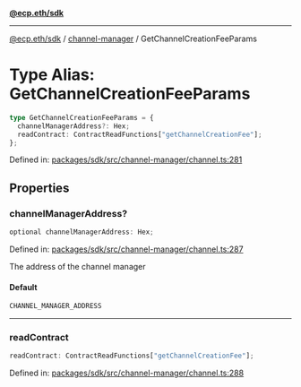 [**@ecp.eth/sdk**](../../index.mdx)

***

[@ecp.eth/sdk](/sdk-reference/index.mdx) / [channel-manager](/sdk-reference/channel-manager/index.mdx) / GetChannelCreationFeeParams

# Type Alias: GetChannelCreationFeeParams

```ts
type GetChannelCreationFeeParams = {
  channelManagerAddress?: Hex;
  readContract: ContractReadFunctions["getChannelCreationFee"];
};
```

Defined in: [packages/sdk/src/channel-manager/channel.ts:281](https://github.com/ecp-eth/comments-monorepo/blob/main/packages/sdk/src/channel-manager/channel.ts#L281)

## Properties

### channelManagerAddress?

```ts
optional channelManagerAddress: Hex;
```

Defined in: [packages/sdk/src/channel-manager/channel.ts:287](https://github.com/ecp-eth/comments-monorepo/blob/main/packages/sdk/src/channel-manager/channel.ts#L287)

The address of the channel manager

#### Default

```ts
CHANNEL_MANAGER_ADDRESS
```

***

### readContract

```ts
readContract: ContractReadFunctions["getChannelCreationFee"];
```

Defined in: [packages/sdk/src/channel-manager/channel.ts:288](https://github.com/ecp-eth/comments-monorepo/blob/main/packages/sdk/src/channel-manager/channel.ts#L288)
